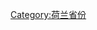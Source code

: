 {{Catnav|頁面分類|地理|行政区划|各國行政區劃|荷蘭行政區劃}}
{{Catnav|頁面分類|地理|各國地理|荷蘭地理|荷蘭行政區劃}}
{{Catnav|頁面分類|各種主題的頁面分類|按國家分類|各國行政區劃|荷蘭行政區劃}}
{{Commons category|Zeeland}}

[[Category:荷兰省份|Category:荷兰省份]]